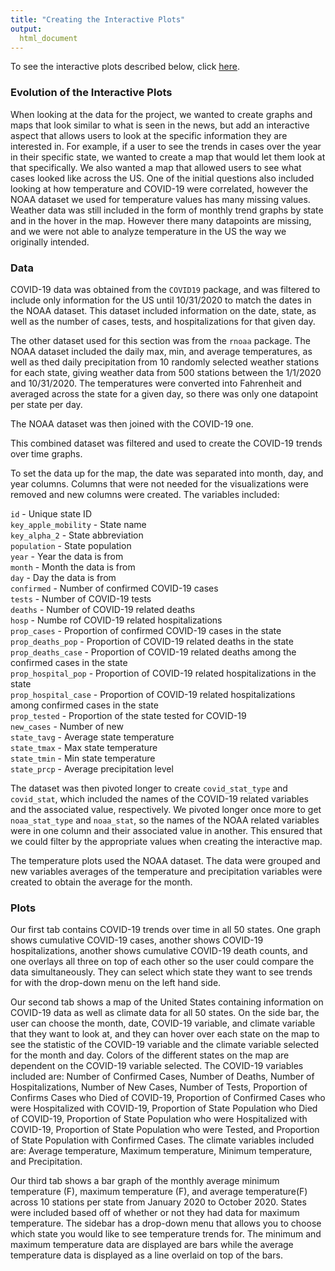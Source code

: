```yaml
---
title: "Creating the Interactive Plots"
output: 
  html_document
---
```


To see the interactive plots described below, click [here](https://mb4650.shinyapps.io/plotly/).

### Evolution of the Interactive Plots

When looking at the data for the project, we wanted to create graphs and maps that look similar to what is seen in the news, but add an interactive aspect that allows users to look at the specific information they are interested in. For example, if a user to see the trends in cases over the year in their specific state, we wanted to create a map that would let them look at that specifically. We also wanted a map that allowed users to see what cases looked like across the US. One of the initial questions also included looking at how temperature and COVID-19 were correlated, however the NOAA dataset we used for temperature values has many missing values. Weather data was still included in the form of monthly trend graphs by state and in the hover in the map. However there many datapoints are missing, and we were not able to analyze temperature in the US the way we originally intended. 

### Data

COVID-19 data was obtained from the `COVID19` package, and was filtered to include only information for the US until 10/31/2020 to match the dates in the NOAA dataset. This dataset included information on the date, state, as well as the number of cases, tests, and hospitalizations for that given day. 

The other dataset used for this section was from the `rnoaa` package. The NOAA dataset included the daily max, min, and average temperatures, as well as thed daily precipitation from 10 randomly selected weather stations for each state, giving weather data from 500 stations between the 1/1/2020 and 10/31/2020. The temperatures were converted into Fahrenheit and averaged across the state for a given day, so there was only one datapoint per state per day.

The NOAA dataset was then joined with the COVID-19 one. 

This combined dataset was filtered and used to create the COVID-19 trends over time graphs.

To set the data up for the map, the date was separated into month, day, and year columns. Columns that were not needed for the visualizations were removed and new columns were created. The variables included: <br>

`id` - Unique state ID <br>
`key_apple_mobility` - State name <br>
`key_alpha_2` - State abbreviation <br>
`population` - State population <br>
`year` - Year the data is from <br>
`month` - Month the data is from <br>
`day` - Day the data is from <br>
`confirmed` - Number of confirmed COVID-19 cases <br>
`tests` - Number of COVID-19 tests <br>
`deaths` - Number of COVID-19 related deaths <br>
`hosp` - Numbe rof COVID-19 related hospitalizations <br>
`prop_cases` - Proportion of confirmed COVID-19 cases in the state <br>
`prop_deaths_pop` - Proportion of COVID-19 related deaths in the state <br>
`prop_deaths_case` - Proportion of COVID-19 related deaths among the confirmed cases in the state <br>
`prop_hospital_pop` - Proportion of COVID-19 related hospitalizations in the state <br>
`prop_hospital_case` - Proportion of COVID-19 related hospitalizations among confirmed cases in the state <br>
`prop_tested` - Proportion of the state tested for COVID-19 <br>
`new_cases` - Number of new <br>
`state_tavg` - Average state temperature <br>
`state_tmax` - Max state temperature <br>
`state_tmin` - Min state temperature <br>
`state_prcp` - Average precipitation level <br>

The dataset was then pivoted longer to create `covid_stat_type` and `covid_stat`, which included the names of the COVID-19 related variables and the associated value, respectively. We pivoted longer once more to get `noaa_stat_type` and `noaa_stat`, so the names of the NOAA related variables were in one column and their associated value in another. This ensured that we could filter by the appropriate values when creating the interactive map. 

The temperature plots used the NOAA dataset. The data were grouped and new variables averages of the temperature and precipitation variables were created to obtain the average for the month.


### Plots 

Our first tab contains COVID-19 trends over time in all 50 states. One graph shows cumulative COVID-19 cases, another shows COVID-19 hospitalizations, another shows cumulative COVID-19 death counts, and one overlays all three on top of each other so the user could compare the data simultaneously. They can select which state they want to see trends for with the drop-down menu on the left hand side. 

Our second tab shows a map of the United States containing information on COVID-19 data as well as climate data for all 50 states. On the side bar, the user can choose the month, date, COVID-19 variable, and climate variable that they want to look at, and they can hover over each state on the map to see the statistic of the COVID-19 variable and the climate variable selected for the month and day. Colors of the different states on the map are dependent on the COVID-19 variable selected. The COVID-19 variables included are: Number of Confirmed Cases, Number of Deaths, Number of Hospitalizations, Number of New Cases, Number of Tests, Proportion of Confirms Cases who Died of COVID-19, Proportion of Confirmed Cases who were Hospitalized with COVID-19, Proportion of State Population who Died of COVID-19, Proportion of State Population who were Hospitalized with COVID-19, Proportion of State Population who were Tested, and Proportion of State Population with Confirmed Cases. The climate variables included are: Average temperature, Maximum temperature, Minimum temperature, and Precipitation.

Our third tab shows a bar graph of the monthly average minimum temperature (F), maximum temperature (F), and average temperature(F) across 10 stations per state from January 2020 to October 2020. States were included based off of whether or not they had data for maximum temperature. The sidebar has a drop-down menu that allows you to choose which state you would like to see temperature trends for. The minimum and maximum temperature data are displayed are bars while the average temperature data is displayed as a line overlaid on top of the bars.

